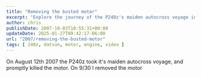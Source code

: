 ```yaml
---
title: "Removing the busted motor"
excerpt: "Explore the journey of the P240z's maiden autocross voyage in 2007 and its subsequent engine removal process."
author: chris
publishDate: 2007-10-03T10:55:31+00:00
updateDate: 2025-01-27T09:42:17-06:00
url: "2007/removing-the-busted-motor"
tags: [ 240z, datsun, motor, engine, video ]
---
```


<YouTubeEmbed videoId="6i3pUHJwBuQ" title="Project 240Z Removing the busted motor" publishDate="2007-10-03T10:55:31+00:00" description="On August 12th 2007 the P240z took it's maiden autocross voyage, and promptly killed the motor. On 9/30 I removed the motor" />

On August 12th 2007 the P240z took it's maiden autocross voyage, and promptly killed the motor. On 9/30 I removed the motor
